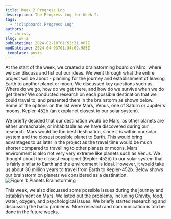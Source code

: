 ```yaml
---
title: Week 2 Progress Log
description: The Progress Log for Week 2.
tags:
  - ':clipboard: Progress Log'
authors:
  - christy
slug: wk-2
pubDatetime: 2024-02-10T01:52:31.007Z
modDatetime: 2024-04-03T01:34:09.985Z
_template: posts
---
```


At the start of the week, we created a brainstorming board on Miro, where we can discuss and list out our ideas. We went through what the entire project will be about - planning for the journey and establishment of leaving Earth to another planet or moon. We discussed key questions such as, Where do we go, how do we get there, and
how do we survive when we do get there? We conducted research on each possible destination that we could travel to, and presented them in the brainstorm as shown below. Some of the options on the list were Mars, Venus, one of Saturn or Jupiter's moons, Kepler-452b (an exoplanet closest to our solar system).

We briefly decided that our destination would be Mars, as other planets are either unreachable, or inhabitable as we have discovered during our research. Mars would be the best destination, since it is within our solar system and the closest possible planet to Earth. This would bring advantages to us later in the project as the travel time would be much shorter compared to travelling to other planets or moons. Mars' environment is also not very very extreme like planets such as Venus. We thought about the closest exoplanet (Kepler-452b) to our solar system that is fairly similar to Earth and the environment is ideal. However, it would take us about 30 million years to travel from Earth to Kepler-452b. Below shows our brainstorm on planets we considered as a destination.![](</assets/images/images/Brainstorm 1.png> "Figure 1: Planets Brainstorming")

This week, we also discussed some possible issues during the journey and establishment on Mars. We listed out the problems, including Gravity, food, water, oxygen, and psychological issues. We briefly started researching and discussing the basic problems. More research and communication is ton be done in the future weeks.
